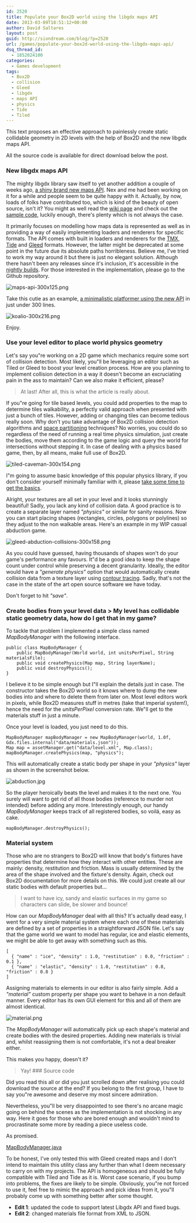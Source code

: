 ```yaml
---
id: 2520
title: Populate your Box2D world using the libgdx maps API
date: 2013-03-09T18:51:12+00:00
author: David Saltares
layout: post
guid: http://siondream.com/blog/?p=2520
url: /games/populate-your-box2d-world-using-the-libgdx-maps-api/
dsq_thread_id:
  - 1852024100
categories:
  - Games development
tags:
  - Box2D
  - collision
  - Gleed
  - libgdx
  - maps API
  - physics
  - Tide
  - Tiled
---
```


This text proposes an effective approach to painlessly create static collidable geometry in 2D levels with the help of Box2D and the new libgdx maps API.

All the source code is available for direct download below the post.

### New libgdx maps API

The mighty libgdx library saw itself to yet another addition a couple of weeks ago, [a shiny brand new maps API](http://www.badlogicgames.com/wordpress/?p=2870). Nex and me had been working on it for a while and people seem to be quite happy with it. Actually, by now, loads of folks have contributed too, which is kind of the beauty of open source, isn't it? You might as well read the [wiki page](http://code.google.com/p/libgdx/wiki/GraphicsTileMaps?ts=1361648294&updated=GraphicsTileMaps) and check out the [sample code](https://code.google.com/p/libgdx/wiki/GraphicsTileMaps?ts=1361648294&updated=GraphicsTileMaps#Examples), luckily enough, there's plenty which is not always the case.

It primarily focuses on modelling how maps data is represented as well as in providing a way of easily implementing loaders and renderers for specific formats. The API comes with built in loaders and renderers for the [TMX](http://www.mapeditor.org/), [Tide](http://tide.codeplex.com/) and [Gleed](http://gleed2d.codeplex.com/) formats. However, the latter might be deprecated at some point in the future due its absolute paths horribleness. Believe me, I've tried to work my way around it but there is just no elegant solution. Although there hasn't been any releases since it's inclusion, it's accessible in the [nightly builds](http://libgdx.badlogicgames.com/nightlies/). For those interested in the implementation, please go to the Github repository.

![maps-api-300x125.png](/img/wp/maps-api-300x125.webp)

Take this cutie as an example, [a minimalistic platformer using the new API](https://github.com/libgdx/libgdx/blob/master/tests/gdx-tests/src/com/badlogic/gdx/tests/superkoalio/SuperKoalio.java) in just under 300 lines.

![koalio-300x216.png](/img/wp/koalio-300x216.webp)

Enjoy.

### Use your level editor to place world physics geometry

Let's say you"re working on a 2D game which mechanics require some sort of collision detection. Most likely, you"ll be leveraging an editor such as Tiled or Gleed to boost your level creation process. How are you planning to implement collision detection in a way it doesn't become an excruciating pain in the ass to maintain? Can we also make it efficient, please?

> At last! After all, this is what the article is really about.

If you"re going for tile based levels, you could add properties to the map to determine tiles walkability, a perfectly valid approach when presented with just a bunch of tiles. However, adding or changing tiles can become tedious really soon. Why don't you take advantage of Box2D collision detection algorithms and [space partitioning](http://en.wikipedia.org/wiki/Space_partitioning) techniques? No worries, you could do so regardless of the need of running a real time physics simulation, just create the bodies, move them according to the game logic and query the world for intersections without stepping it. In case of dealing with a physics based game, then, by all means, make full use of Box2D.

![tiled-caveman-300x154.png](/img/wp/tiled-caveman-300x154.webp)

I"m going to assume basic knowledge of this popular physics library, if you don't consider yourself minimally familiar with it, please [take some time to get the basics](http://box2d.org/manual.pdf).

Alright, your textures are all set in your level and it looks stunningly beautiful! Sadly, you lack any kind of collision data. A good practice is to create a separate layer named _"physics"_ or similar for sanity reasons. Now you can start placing shapes (rectangles, circles, polygons or polylines) so they adjust to the non walkable areas. Here's an example in my WIP casual abduction game.

![gleed-abduction-collisions-300x158.png](/img/wp/gleed-abduction-collisions-300x158.webp)

As you could have guessed, having thousands of shapes won't do your game's performance any favours. It"d be a good idea to keep the shape count under control while preserving a decent granularity. Ideally, the editor would have a _"generate physics"_ option that would automatically create collision data from a texture layer using [contour tracing](http://www.imageprocessingplace.com/downloads_V3/root_downloads/tutorials/contour_tracing_Abeer_George_Ghuneim/alg.html). Sadly, that's not the case in the state of the art open source software we have today.

Don't forget to hit _"save"_.

### Create bodies from your level data > My level has collidable static geometry data, how do I get that in my game?

To tackle that problem I implemented a simple class named _MapBodyManager_ with the following interface.

```
public class MapBodyManager {
    public MapBodyManager(World world, int unitsPerPixel, String materialsFile);
    public void createPhysics(Map map, String layerName);
    public void destroyPhysics();
}
```

I believe it to be simple enough but I"ll explain the details just in case. The constructor takes the Box2D world so it knows where to dump the new bodies into and where to delete them from later on. Most level editors work in pixels, while Box2D measures stuff in metres (take that imperial system!), hence the need for the _unitsPerPixel_ conversion rate. We"ll get to the materials stuff in just a minute.

Once your level is loaded, you just need to do this.

```
MapBodyManager mapBodyManager = new MapBodyManager(world, 1.0f, Gdx.files.internal("data/materials.json"));
Map map = assetManager.get("data/level.xml", Map.class);
mapBodyManager.createPhysics(map, "physics");
```

This will automatically create a static body per shape in your _"physics"_ layer as shown in the screenshot below.

![abduction.jpg](/img/wp/abduction.webp)

So the player heroically beats the level and makes it to the next one. You surely will want to get rid of all those bodies (reference to murder not intended) before adding any more. Interestingly enough, our handy _MapBodyManager_ keeps track of all registered bodies, so voilá, easy as cake.

```
mapBodyManager.destroyPhysics();
```

### Material system

Those who are no strangers to Box2D will know that body's fixtures have properties that determine how they interact with other entities. These are mainly: density, restitution and friction. Mass is usually determined by the area of the shape involved and the fixture's density. Again, check out Box2D documentation for more details on this. We could just create all our static bodies with default properties but…

> I want to have icy, sandy and elastic surfaces in my game so characters can slide, be slower and bounce!

How can our _MapBodyManager_ deal with all this? It's actually dead easy, I went for a very simple material system where each one of these materials are defined by a set of properties in a straightforward JSON file. Let's say that the game world we want to model has regular, ice and elastic elements, we might be able to get away with something such as this.

```
[
  { "name" : "ice", "density" : 1.0, "restitution" : 0.0, "friction" : 0.1 },
  { "name" : "elastic", "density" : 1.0, "restitution" : 0.8, "friction" : 0.8 }
]
```

Assigning materials to elements in our editor is also fairly simple. Add a _"material"_ custom property per shape you want to behave in a non default manner. Every editor has its own GUI element for this and all of them are almost identical.

![material.png](/img/wp/material.webp)

The _MapBodyManager_ will automatically pick up each shape's material and create bodies with the desired properties. Adding new materials is trivial and, whilst reassigning them is not comfortable, it's not a deal breaker either.

This makes you happy, doesn't it?

> Yay! ### Source code

Did you read this all or did you just scrolled down after realising you could download the source at the end? If you belong to the first group, I have to say you"re awesome and deserve my most sincere admiration.

Nevertheless, you"ll be very disappointed to see there's no arcane magic going on behind the scenes as the implementation is not shocking in any way. Here it goes for those who are bored enough and wouldn't mind to procrastinate some more by reading a piece useless code.

As promised.

[MapBodyManager.java](https://github.com/dsaltares/sioncore/blob/master/src/com/siondream/core/physics/MapBodyManager.java)

To be honest, I've only tested this with Gleed created maps and I don't intend to maintain this utility class any further than what I deem necessary to carry on with my projects. The API is homogeneous and should be fully compatible with Tiled and Tide as it is. Worst case scenario, if you bump into problems, the fixes are likely to be simple. Obviously, you"re not forced to use it, feel free to mimic the approach and pick ideas from it, you"ll probably come up with something better after some thought.

- **Edit 1**: updated the code to support latest Libgdx API and fixed bugs.
- **Edit 2**: changed materials file format from XML to JSON.
